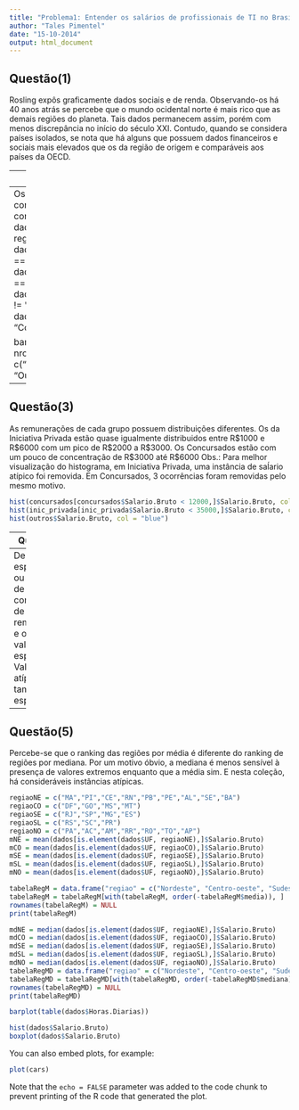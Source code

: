 ```yaml
---
title: "Problema1: Entender os salários de profissionais de TI no Brasil."
author: "Tales Pimentel"
date: "15-10-2014"
output: html_document
---
```


Questão(1)
---
Rosling expôs graficamente dados sociais e de renda. Observando-os há 40 anos atrás se percebe que o mundo ocidental norte é mais rico que as demais regiões do planeta. Tais dados permanecem assim, porém com menos discrepância no início do século XXI. Contudo, quando se considera países isolados, se nota que há alguns que possuem dados financeiros e sociais mais elevados que os da região de origem e comparáveis aos países da OECD. 

---
Questão(2)
---
Os profissionais catalogados podem ser compreendidos em três grandes grupos: concursados, iniciativa privada e outros.
```r
dados = read.csv("../data/salarios-ti-regioes.csv")
concursados = dados[dados$Iniciativa.Privada.ou.Concursado == "Concursado",]
inic_privada = dados[dados$Iniciativa.Privada.ou.Concursado == "Iniciativa Privada",]
outros = dados[dados$Iniciativa.Privada.ou.Concursado != "Iniciativa Privada" & dados$Iniciativa.Privada.ou.Concursado != "Concursado",]

barplot(c(nrow(concursados), nrow(inic_privada), nrow(outros)), legend = c("Concursados", "Iniciativa Privada", "Outros"), col = c("red", "green", "blue"))
```

---
Questão(3)
---
As remunerações de cada grupo possuem distribuições diferentes. 
Os da Iniciativa Privada estão quase igualmente distribuidos entre R$1000 e R$6000 com um pico de R$2000 a R$3000. 
Os Concursados estão com um pouco de concentração de R$3000 até R$6000 
Obs.: Para melhor visualização do histograma, em Iniciativa Privada, uma instância de saĺario atípico foi removida. Em Concursados, 3 ocorrências foram removidas pelo mesmo motivo.

```r
hist(concursados[concursados$Salario.Bruto < 12000,]$Salario.Bruto, col = "red", nclass = 10)
hist(inic_privada[inic_privada$Salario.Bruto < 35000,]$Salario.Bruto, col = "green", nclass = 10)
hist(outros$Salario.Bruto, col = "blue")
```

---
Questão(4)
---
De fato eu esperava um ou mais picos de concentração de remuneração e os demais valores espalhados. Valores atípicos também eram esperados.

---
Questão(5)
---
Percebe-se que o ranking das regiões por média é diferente do ranking de regiões por mediana. Por um motivo óbvio, a mediana é menos sensível à presença de valores extremos enquanto que a média sim. E nesta coleção, há consideráveis instâncias atípicas.
```r
regiaoNE = c("MA","PI","CE","RN","PB","PE","AL","SE","BA")
regiaoCO = c("DF","GO","MS","MT")
regiaoSE = c("RJ","SP","MG","ES")
regiaoSL = c("RS","SC","PR")
regiaoNO = c("PA","AC","AM","RR","RO","TO","AP")
mNE = mean(dados[is.element(dados$UF, regiaoNE),]$Salario.Bruto)
mCO = mean(dados[is.element(dados$UF, regiaoCO),]$Salario.Bruto)
mSE = mean(dados[is.element(dados$UF, regiaoSE),]$Salario.Bruto)
mSL = mean(dados[is.element(dados$UF, regiaoSL),]$Salario.Bruto)
mNO = mean(dados[is.element(dados$UF, regiaoNO),]$Salario.Bruto)

tabelaRegM = data.frame("regiao" = c("Nordeste", "Centro-oeste", "Sudeste", "Sul", "Norte"), "media" = c(mNE, mCO, mSE, mSL, mNO) )
tabelaRegM = tabelaRegM[with(tabelaRegM, order(-tabelaRegM$media)), ]
rownames(tabelaRegM) = NULL
print(tabelaRegM)

mdNE = median(dados[is.element(dados$UF, regiaoNE),]$Salario.Bruto)
mdCO = median(dados[is.element(dados$UF, regiaoCO),]$Salario.Bruto)
mdSE = median(dados[is.element(dados$UF, regiaoSE),]$Salario.Bruto)
mdSL = median(dados[is.element(dados$UF, regiaoSL),]$Salario.Bruto)
mdNO = median(dados[is.element(dados$UF, regiaoNO),]$Salario.Bruto)
tabelaRegMD = data.frame("regiao" = c("Nordeste", "Centro-oeste", "Sudeste", "Sul", "Norte"), "mediana" = c(mdNE, mdCO, mdSE, mdSL, mdNO) )
tabelaRegMD = tabelaRegMD[with(tabelaRegMD, order(-tabelaRegMD$mediana)), ]
rownames(tabelaRegMD) = NULL
print(tabelaRegMD)

```

```r
barplot(table(dados$Horas.Diarias))
```


```r
hist(dados$Salario.Bruto)
boxplot(dados$Salario.Bruto)
```

You can also embed plots, for example:

```r
plot(cars)
```

Note that the `echo = FALSE` parameter was added to the code chunk to prevent printing of the R code that generated the plot.
